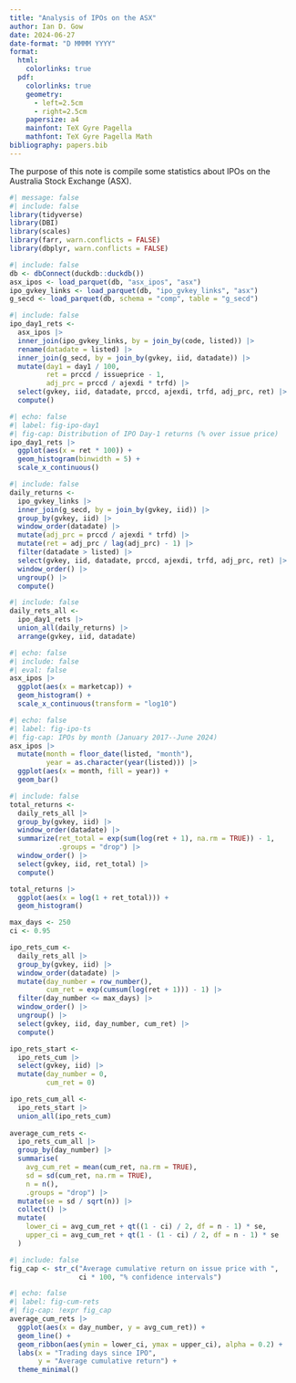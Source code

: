```yaml
---
title: "Analysis of IPOs on the ASX"
author: Ian D. Gow
date: 2024-06-27
date-format: "D MMMM YYYY"
format:
  html:
    colorlinks: true
  pdf: 
    colorlinks: true
    geometry:
      - left=2.5cm
      - right=2.5cm
    papersize: a4
    mainfont: TeX Gyre Pagella
    mathfont: TeX Gyre Pagella Math
bibliography: papers.bib
---
```


The purpose of this note is compile some statistics about IPOs on the Australia Stock Exchange (ASX).

```r
#| message: false
#| include: false
library(tidyverse)
library(DBI)
library(scales)
library(farr, warn.conflicts = FALSE)
library(dbplyr, warn.conflicts = FALSE)
```

```r
#| include: false
db <- dbConnect(duckdb::duckdb())
asx_ipos <- load_parquet(db, "asx_ipos", "asx")
ipo_gvkey_links <- load_parquet(db, "ipo_gvkey_links", "asx")
g_secd <- load_parquet(db, schema = "comp", table = "g_secd")
```

```r
#| include: false
ipo_day1_rets <-
  asx_ipos |>
  inner_join(ipo_gvkey_links, by = join_by(code, listed)) |>
  rename(datadate = listed) |>
  inner_join(g_secd, by = join_by(gvkey, iid, datadate)) |>
  mutate(day1 = day1 / 100,
         ret = prccd / issueprice - 1,
         adj_prc = prccd / ajexdi * trfd) |>
  select(gvkey, iid, datadate, prccd, ajexdi, trfd, adj_prc, ret) |>
  compute()
```

```r
#| echo: false
#| label: fig-ipo-day1
#| fig-cap: Distribution of IPO Day-1 returns (% over issue price)
ipo_day1_rets |>
  ggplot(aes(x = ret * 100)) +
  geom_histogram(binwidth = 5) +
  scale_x_continuous()
```

```r
#| include: false
daily_returns <-
  ipo_gvkey_links |>
  inner_join(g_secd, by = join_by(gvkey, iid)) |>
  group_by(gvkey, iid) |>
  window_order(datadate) |>
  mutate(adj_prc = prccd / ajexdi * trfd) |>
  mutate(ret = adj_prc / lag(adj_prc) - 1) |>
  filter(datadate > listed) |>
  select(gvkey, iid, datadate, prccd, ajexdi, trfd, adj_prc, ret) |>
  window_order() |>
  ungroup() |>
  compute()
```

```r
#| include: false
daily_rets_all <-
  ipo_day1_rets |>
  union_all(daily_returns) |>
  arrange(gvkey, iid, datadate)
```

```r
#| echo: false
#| include: false
#| eval: false
asx_ipos |>
  ggplot(aes(x = marketcap)) +
  geom_histogram() +
  scale_x_continuous(transform = "log10")
```

```r
#| echo: false
#| label: fig-ipo-ts
#| fig-cap: IPOs by month (January 2017--June 2024)
asx_ipos |>
  mutate(month = floor_date(listed, "month"),
         year = as.character(year(listed))) |>
  ggplot(aes(x = month, fill = year)) +
  geom_bar()
```

```r
#| include: false
total_returns <-
  daily_rets_all |>
  group_by(gvkey, iid) |>
  window_order(datadate) |>
  summarize(ret_total = exp(sum(log(ret + 1), na.rm = TRUE)) - 1,
            .groups = "drop") |>
  window_order() |>
  select(gvkey, iid, ret_total) |>
  compute()

total_returns |>
  ggplot(aes(x = log(1 + ret_total))) +
  geom_histogram()

max_days <- 250
ci <- 0.95

ipo_rets_cum <-
  daily_rets_all |>
  group_by(gvkey, iid) |>
  window_order(datadate) |>
  mutate(day_number = row_number(),
         cum_ret = exp(cumsum(log(ret + 1))) - 1) |>
  filter(day_number <= max_days) |>
  window_order() |>
  ungroup() |>
  select(gvkey, iid, day_number, cum_ret) |>
  compute()

ipo_rets_start <-
  ipo_rets_cum |>
  select(gvkey, iid) |>
  mutate(day_number = 0, 
         cum_ret = 0)

ipo_rets_cum_all <-
  ipo_rets_start |>
  union_all(ipo_rets_cum)
  
average_cum_rets <-
  ipo_rets_cum_all |>
  group_by(day_number) |>
  summarise(
    avg_cum_ret = mean(cum_ret, na.rm = TRUE),
    sd = sd(cum_ret, na.rm = TRUE),
    n = n(),
    .groups = "drop") |>
  mutate(se = sd / sqrt(n)) |>
  collect() |>
  mutate(
    lower_ci = avg_cum_ret + qt((1 - ci) / 2, df = n - 1) * se,
    upper_ci = avg_cum_ret + qt(1 - (1 - ci) / 2, df = n - 1) * se
  )
```

```r
#| include: false
fig_cap <- str_c("Average cumulative return on issue price with ",
                 ci * 100, "% confidence intervals")
```

```r
#| echo: false
#| label: fig-cum-rets
#| fig-cap: !expr fig_cap
average_cum_rets |>
  ggplot(aes(x = day_number, y = avg_cum_ret)) +
  geom_line() +
  geom_ribbon(aes(ymin = lower_ci, ymax = upper_ci), alpha = 0.2) +
  labs(x = "Trading days since IPO",
       y = "Average cumulative return") +
  theme_minimal()
```
